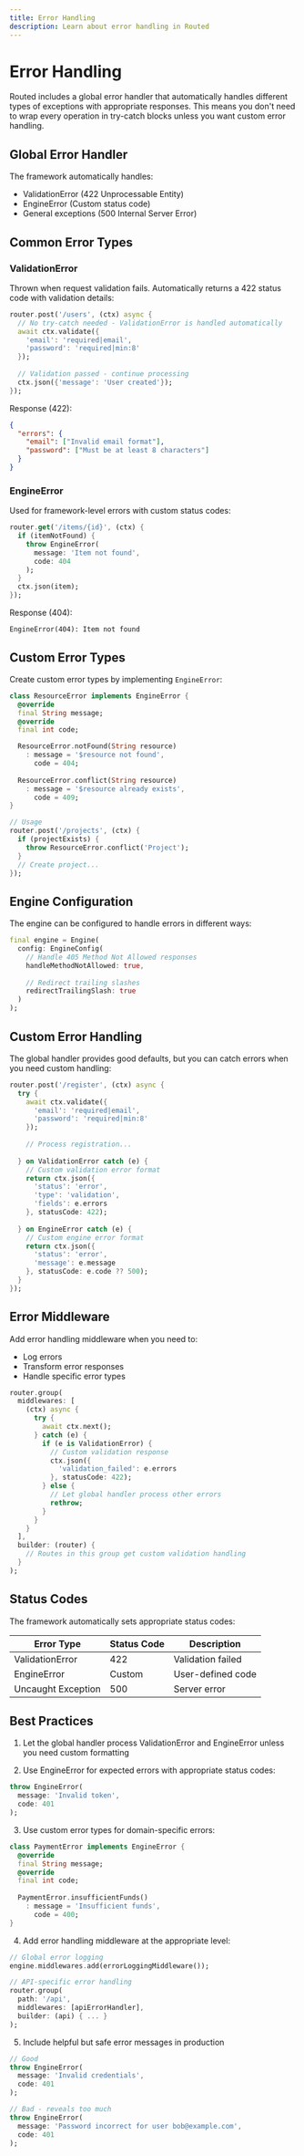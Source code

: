 ```yaml
---
title: Error Handling
description: Learn about error handling in Routed
---
```


# Error Handling

Routed includes a global error handler that automatically handles different types of exceptions with appropriate responses. This means you don't need to wrap every operation in try-catch blocks unless you want custom error handling.

## Global Error Handler

The framework automatically handles:

- ValidationError (422 Unprocessable Entity)
- EngineError (Custom status code)
- General exceptions (500 Internal Server Error)

## Common Error Types

### ValidationError
Thrown when request validation fails. Automatically returns a 422 status code with validation details:

```dart
router.post('/users', (ctx) async {
  // No try-catch needed - ValidationError is handled automatically
  await ctx.validate({
    'email': 'required|email',
    'password': 'required|min:8'
  });
  
  // Validation passed - continue processing
  ctx.json({'message': 'User created'});
});
```

Response (422):
```json
{
  "errors": {
    "email": ["Invalid email format"],
    "password": ["Must be at least 8 characters"]
  }
}
```

### EngineError
Used for framework-level errors with custom status codes:

```dart
router.get('/items/{id}', (ctx) {
  if (itemNotFound) {
    throw EngineError(
      message: 'Item not found',
      code: 404
    );
  }
  ctx.json(item);
});
```

Response (404):
```text
EngineError(404): Item not found
```

## Custom Error Types

Create custom error types by implementing `EngineError`:

```dart
class ResourceError implements EngineError {
  @override
  final String message;
  @override
  final int code;

  ResourceError.notFound(String resource)
    : message = '$resource not found',
      code = 404;
      
  ResourceError.conflict(String resource)
    : message = '$resource already exists',
      code = 409;
}

// Usage
router.post('/projects', (ctx) {
  if (projectExists) {
    throw ResourceError.conflict('Project');
  }
  // Create project...
});
```

## Engine Configuration

The engine can be configured to handle errors in different ways:

```dart
final engine = Engine(
  config: EngineConfig(
    // Handle 405 Method Not Allowed responses
    handleMethodNotAllowed: true,
    
    // Redirect trailing slashes
    redirectTrailingSlash: true
  )
);
```

## Custom Error Handling

The global handler provides good defaults, but you can catch errors when you need custom handling:

```dart
router.post('/register', (ctx) async {
  try {
    await ctx.validate({
      'email': 'required|email',
      'password': 'required|min:8'
    });
    
    // Process registration...
    
  } on ValidationError catch (e) {
    // Custom validation error format
    return ctx.json({
      'status': 'error',
      'type': 'validation',
      'fields': e.errors
    }, statusCode: 422);
    
  } on EngineError catch (e) {
    // Custom engine error format
    return ctx.json({
      'status': 'error',
      'message': e.message
    }, statusCode: e.code ?? 500);
  }
});
```

## Error Middleware

Add error handling middleware when you need to:
- Log errors
- Transform error responses
- Handle specific error types

```dart
router.group(
  middlewares: [
    (ctx) async {
      try {
        await ctx.next();
      } catch (e) {
        if (e is ValidationError) {
          // Custom validation response
          ctx.json({
            'validation_failed': e.errors
          }, statusCode: 422);
        } else {
          // Let global handler process other errors
          rethrow;
        }
      }
    }
  ],
  builder: (router) {
    // Routes in this group get custom validation handling
  }
);
```

## Status Codes

The framework automatically sets appropriate status codes:

| Error Type | Status Code | Description |
|------------|-------------|-------------|
| ValidationError | 422 | Validation failed |
| EngineError | Custom | User-defined code |
| Uncaught Exception | 500 | Server error |

## Best Practices

1. Let the global handler process ValidationError and EngineError unless you need custom formatting

2. Use EngineError for expected errors with appropriate status codes:
```dart
throw EngineError(
  message: 'Invalid token',
  code: 401
);
```

3. Use custom error types for domain-specific errors:
```dart
class PaymentError implements EngineError {
  @override
  final String message;
  @override
  final int code;
  
  PaymentError.insufficientFunds()
    : message = 'Insufficient funds',
      code = 400;
}
```

4. Add error handling middleware at the appropriate level:
```dart
// Global error logging
engine.middlewares.add(errorLoggingMiddleware());

// API-specific error handling
router.group(
  path: '/api',
  middlewares: [apiErrorHandler],
  builder: (api) { ... }
);
```

5. Include helpful but safe error messages in production
```dart
// Good
throw EngineError(
  message: 'Invalid credentials',
  code: 401
);

// Bad - reveals too much
throw EngineError(
  message: 'Password incorrect for user bob@example.com',
  code: 401
);
```
